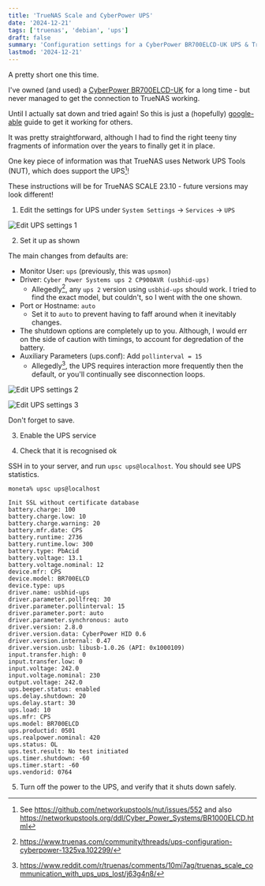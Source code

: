 ```yaml
---
title: 'TrueNAS Scale and CyberPower UPS'
date: '2024-12-21'
tags: ['truenas', 'debian', 'ups']
draft: false
summary: 'Configuration settings for a CyberPower BR700ELCD-UK UPS & TrueNAS.'
lastmod: '2024-12-21'
---
```


A pretty short one this time.

I've owned (and used) a [CyberPower BR700ELCD-UK](https://www.cyberpower.com/uk/en/product/sku/br700elcd-uk) for a long time - but never managed to get the connection to TrueNAS working.

Until I actually sat down and tried again! So this is just a (hopefully) [google-able](https://duckduckgo.com) guide to get it working for others.

It was pretty straightforward, although I had to find the right teeny tiny fragments of information over the years to finally get it in place.

One key piece of information was that TrueNAS uses Network UPS Tools (NUT), which does support the UPS[^1]!

These instructions will be for TrueNAS SCALE 23.10 - future versions may look different!

1. Edit the settings for UPS under `System Settings` -> `Services` -> `UPS`

![Edit UPS settings 1](/static/images/blog--truenas-cyberpower-ups--settings-1.png)

2. Set it up as shown

The main changes from defaults are:

- Monitor User: `ups` (previously, this was `upsmon`)
- Driver: `Cyber Power Systems ups 2 CP900AVR (usbhid-ups)`
  - Allegedly[^2], any `ups 2` version using `usbhid-ups` should work. I tried to find the exact model, but couldn't, so I went with the one shown.
- Port or Hostname: `auto`
  - Set it to `auto` to prevent having to faff around when it inevitably changes.
- The shutdown options are completely up to you. Although, I would err on the side of caution with timings, to account for degredation of the battery.
- Auxiliary Parameters (ups.conf): Add `pollinterval = 15`
  - Allegedly[^3], the UPS requires interaction more frequently then the default, or you'll continually see disconnection loops.

![Edit UPS settings 2](/static/images/blog--truenas-cyberpower-ups--settings-2.png)

![Edit UPS settings 3](/static/images/blog--truenas-cyberpower-ups--settings-3.png)

Don't forget to save.

3. Enable the UPS service

4. Check that it is recognised ok

SSH in to your server, and run `upsc ups@localhost`. You should see UPS statistics.

```
moneta% upsc ups@localhost

Init SSL without certificate database
battery.charge: 100
battery.charge.low: 10
battery.charge.warning: 20
battery.mfr.date: CPS
battery.runtime: 2736
battery.runtime.low: 300
battery.type: PbAcid
battery.voltage: 13.1
battery.voltage.nominal: 12
device.mfr: CPS
device.model: BR700ELCD
device.type: ups
driver.name: usbhid-ups
driver.parameter.pollfreq: 30
driver.parameter.pollinterval: 15
driver.parameter.port: auto
driver.parameter.synchronous: auto
driver.version: 2.8.0
driver.version.data: CyberPower HID 0.6
driver.version.internal: 0.47
driver.version.usb: libusb-1.0.26 (API: 0x1000109)
input.transfer.high: 0
input.transfer.low: 0
input.voltage: 242.0
input.voltage.nominal: 230
output.voltage: 242.0
ups.beeper.status: enabled
ups.delay.shutdown: 20
ups.delay.start: 30
ups.load: 10
ups.mfr: CPS
ups.model: BR700ELCD
ups.productid: 0501
ups.realpower.nominal: 420
ups.status: OL
ups.test.result: No test initiated
ups.timer.shutdown: -60
ups.timer.start: -60
ups.vendorid: 0764
```

5. Turn off the power to the UPS, and verify that it shuts down safely.

[^1]: See https://github.com/networkupstools/nut/issues/552 and also https://networkupstools.org/ddl/Cyber_Power_Systems/BR1000ELCD.html
[^2]: https://www.truenas.com/community/threads/ups-configuration-cyberpower-1325va.102299/
[^3]: https://www.reddit.com/r/truenas/comments/10mi7ag/truenas_scale_communication_with_ups_ups_lost/j63g4n8/
